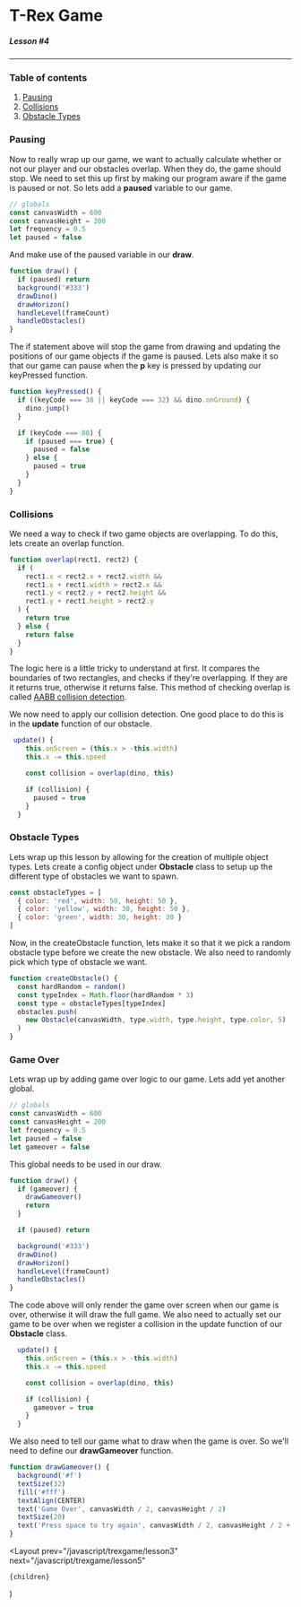 
# T-Rex Game

##### Lesson #4

---

### Table of contents

1. [Pausing](#pausing)
2. [Collisions](#collision)
3. [Obstacle Types](#types)

<h3 id="pausing">Pausing</h3>

Now to really wrap up our game, we want to actually calculate whether or not
our player and our obstacles overlap. When they do, the game should stop.
We need to set this up first by making our program aware if the game is
paused or not. So lets add a **paused** variable to our game.

```js {5}
// globals
const canvasWidth = 600
const canvasHeight = 200
let frequency = 0.5
let paused = false
```

And make use of the paused variable in our **draw**.

```js {2}
function draw() {
  if (paused) return
  background('#333')
  drawDino()
  drawHorizon()
  handleLevel(frameCount)
  handleObstacles()
}
```

The if statement above will stop the game from drawing and updating the positions
of our game objects if the game is paused. Lets also make it so that our game can
pause when the **p** key is pressed by updating our keyPressed function.

```js {6-13}
function keyPressed() {
  if ((keyCode === 38 || keyCode === 32) && dino.onGround) {
    dino.jump()
  }

  if (keyCode === 80) {
    if (paused === true) {
      paused = false
    } else {
      paused = true
    }
  }
}
```

<h3 id="collisions">Collisions</h3>

We need a way to check if two game objects are overlapping. To do this, lets
create an overlap function.

```js
function overlap(rect1, rect2) {
  if (
    rect1.x < rect2.x + rect2.width &&
    rect1.x + rect1.width > rect2.x &&
    rect1.y < rect2.y + rect2.height &&
    rect1.y + rect1.height > rect2.y
  ) {
    return true
  } else {
    return false
  }
}
```

The logic here is a little tricky to understand at first. It compares the boundaries
of two rectangles, and checks if they're overlapping. If they are it returns true,
otherwise it returns false. This method of checking overlap is called [AABB collision
detection](https://developer.mozilla.org/en-US/docs/Games/Techniques/2D_collision_detection).

We now need to apply our collision detection. One good place to do this is in the **update**
function of our obstacle.

```js {5-9}
 update() {
    this.onScreen = (this.x > -this.width)
    this.x -= this.speed

    const collision = overlap(dino, this)

    if (collision) {
      paused = true
    }
  }
```

<h3 is="types">Obstacle Types</h3>

Lets wrap up this lesson by allowing for the creation of multiple object types. Lets create
a config object under **Obstacle** class to setup up the different type of obstacles we want to spawn.

```js
const obstacleTypes = [
  { color: 'red', width: 50, height: 50 },
  { color: 'yellow', width: 30, height: 50 },
  { color: 'green', width: 30, height: 30 }
]
```

Now, in the createObstacle function, lets make it so that it we pick a random obstacle type
before we create the new obstacle. We also need to randomly pick which type of obstacle we want.

```js {2-5}
function createObstacle() {
  const hardRandom = random()
  const typeIndex = Math.floor(hardRandom * 3)
  const type = obstacleTypes[typeIndex]
  obstacles.push(
    new Obstacle(canvasWidth, type.width, type.height, type.color, 5)
  )
}
```

<h3 id="gameover">Game Over</h3>

Lets wrap up by adding game over logic to our game. Lets add yet another global.

```js {6}
// globals
const canvasWidth = 600
const canvasHeight = 200
let frequency = 0.5
let paused = false
let gameover = false
```

This global needs to be used in our draw.

```js {2-5}
function draw() {
  if (gameover) {
    drawGameover()
    return
  }

  if (paused) return

  background('#333')
  drawDino()
  drawHorizon()
  handleLevel(frameCount)
  handleObstacles()
}
```

The code above will only render the game over screen when our game is over,
otherwise it will draw the full game. We also need to actually set our game
to be over when we register a collision in the update function of our **Obstacle** class.

```js {8}
  update() {
    this.onScreen = (this.x > -this.width)
    this.x -= this.speed

    const collision = overlap(dino, this)

    if (collision) {
      gameover = true
    }
  }
```

We also need to tell our game what to draw when the game is over.
So we'll need to define our **drawGameover** function.

```js
function drawGameover() {
  background('#f')
  textSize(32)
  fill('#fff')
  textAlign(CENTER)
  text('Game Over', canvasWidth / 2, canvasHeight / 2)
  textSize(20)
  text('Press space to try again', canvasWidth / 2, canvasHeight / 2 + 40)
}
```

  <Layout
    prev="/javascript/trexgame/lesson3"
    next="/javascript/trexgame/lesson5"
  >
    {children}
  </Layout>
)
